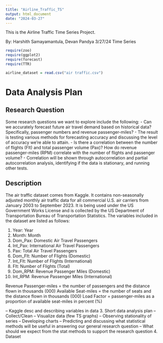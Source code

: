 ```yaml
---
title: "Airline_Traffic_TS"
output: html_document
date: "2024-03-27"
---
```


This is the Airline Traffic Time Series Project.

By: Harshith Samayamantula, Devan Pandya
3/27/24
Time Series 

```r
require(zoo)
require(ggplot2)
require(forecast)
require(TTR)

airline_dataset = read.csv("air traffic.csv")
```

# Data Analysis Plan

## Research Question
Some research questions we want to explore include the following:
- Can we accurately forecast future air travel demand based on historical data? Specifically, passenger numbers and revenue passenger-miles?
  - The result is testing various methods for forecasting accuracy and discussing the level of accuracy we're able to attain.
- Is there a correlation between the number of flights (Flt) and total passenger volume (Pax)? How do revenue passenger-miles (RPM) correlate with the number of flights and passenger volume?
  - Correlation will be shown through autocorrelation and partial autocorrelation analysis, identifying if the data is stationary, and running other tests.

## Description

The air traffic dataset comes from Kaggle. It contains non-seasonally adjusted monthly air traffic data for all commercial U.S. air carriers from January 2003 to September 2023. It is being used under the US Government Works License and is collected by the US Department of Transportation Bureau of Transportation Statistics. The variables included in the dataset are listed as follows:

1. Year: Year
2. Month: Month
3. Dom_Pax: Domestic Air Travel Passengers
4. Int_Pax: International Air Travel Passengers
5. Pax: Total Air Travel Passengers
6. Dom_Flt: Number of Flights (Domestic)
7. Int_Flt: Number of Flights (International)
8. Flt: Number of Flights (Total)
9. Dom_RPM: Revenue Passenger Miles (Domestic)
10. Int_RPM: Revenue Passenger Miles (International)

Revenue Passenger-miles = the number of passengers and the distance flown in thousands (000)
Available Seat-miles = the number of seats and the distance flown in thousands (000)
Load Factor = passenger-miles as a proportion of available seat-miles in percent (%)


-- Kaggle desc and describing variables in data
3. Short data analysis plan
-- Collect/Clean
-- Visualize data (few TS graphs)
-- Observing stationality of series
-- Developing charts
-- Predicting and discussing what statistical methods will be useful in answering our general research question
-- What should we expect from the stat methods to support the research question
4. Dataset
